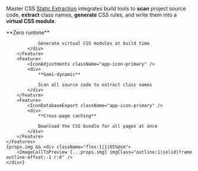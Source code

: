 
Master CSS [Static Extraction](/docs/rendering-modes/static-extraction) integrates build tools to **scan** project source code, **extract** class names, **generate** CSS rules, and write them into a **virtual CSS module**.
<div className="flex flex:wrap@<sm gap:50 mt:12x">
    <Features className={l(props.img ? 'w:35%@sm' : 'grid-cols:3@sm')}>
        <Feature>
            <IconFileExport className="app-icon-primary" />
            <div>
                **Zero runtime**

                Generate virtual CSS modules at build time
            </div>
        </Feature>
        <Feature>
            <IconAdjustments className="app-icon-primary" />
            <div>
                **Semi-dynamic**

                Scan all source code to extract class names
            </div>
        </Feature>
        <Feature>
            <IconDatabaseExport className="app-icon-primary" />
            <div>
                **Cross-page caching**

                Download the CSS bundle for all pages at once
            </div>
        </Feature>
    </Features>
    {props.img && <div className="flex:1|1|65%@sm">
        <ImageCallToPreview {...props.img} imgClass="outline:1|solid|frame outline-offset:-1 r:6" />
    </div>}
</div>